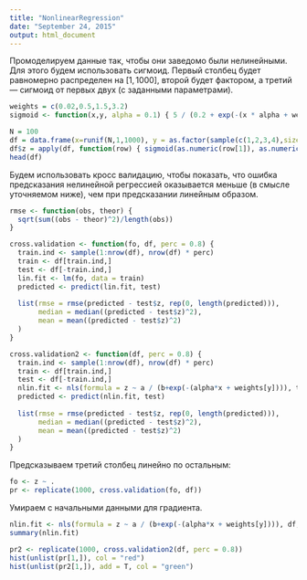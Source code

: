 ```yaml
---
title: "NonlinearRegression"
date: "September 24, 2015"
output: html_document
---
```


Промоделируем данные так, чтобы они заведомо были нелинейными. Для этого будем использовать сигмоид.
Первый столбец будет равномерно распределен на $[1, 1000]$, второй будет фактором, а третий --- сигмоид от первых двух (с заданными параметрами).

```r
weights = c(0.02,0.5,1.5,3.2)
sigmoid <- function(x,y, alpha = 0.1) { 5 / (0.2 + exp(-(x * alpha + weights[y]))) }

N = 100
df = data.frame(x=runif(N,1,1000), y = as.factor(sample(c(1,2,3,4),size=100, prob=c(0.5,0.25,0.1,0.15), replace = TRUE)))
df$z = apply(df, function(row) { sigmoid(as.numeric(row[1]), as.numeric(row[2])) + rnorm(1)}, MARGIN=1)
head(df)
```

Будем использовать кросс валидацию, чтобы показать, что ошибка предсказания нелинейной регрессией оказывается меньше (в смысле уточняемом ниже), чем
при предсказании линейным образом.

```r
rmse <- function(obs, theor) {
  sqrt(sum((obs - theor)^2)/length(obs))
}

cross.validation <- function(fo, df, perc = 0.8) {
  train.ind <- sample(1:nrow(df), nrow(df) * perc)
  train <- df[train.ind,]
  test <- df[-train.ind,]
  lin.fit <- lm(fo, data = train)
  predicted <- predict(lin.fit, test)
  
  list(rmse = rmse(predicted - test$z, rep(0, length(predicted))),
       median = median((predicted - test$z)^2),
       mean = mean((predicted - test$z)^2)
  )
}

cross.validation2 <- function(df, perc = 0.8) {
  train.ind <- sample(1:nrow(df), nrow(df) * perc)
  train <- df[train.ind,]
  test <- df[-train.ind,]
  nlin.fit <- nls(formula = z ~ a / (b+exp(-(alpha*x + weights[y]))), train, start=list(a=0.1,b=0.3,alpha=0.1))
  predicted <- predict(nlin.fit, test)
  
  list(rmse = rmse(predicted - test$z, rep(0, length(predicted))),
       median = median((predicted - test$z)^2),
       mean = mean((predicted - test$z)^2)
  )
}
```

Предсказываем третий столбец линейно по остальным:
```r
fo <- z ~ .
pr <- replicate(1000, cross.validation(fo, df))
```

Умираем с начальными данными для градиента.
```r
nlin.fit <- nls(formula = z ~ a / (b+exp(-(alpha*x + weights[y]))), df, start=list(a=5, b=0.2, alpha=0.1))
summary(nlin.fit)

pr2 <- replicate(1000, cross.validation2(df, perc = 0.8))
hist(unlist(pr[1,]), col = "red")
hist(unlist(pr2[1,]), add = T, col = "green")
```
